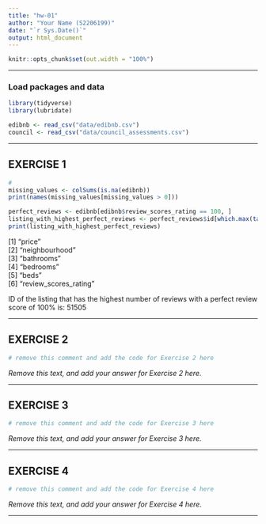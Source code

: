 ```yaml
---
title: "hw-01"
author: "Your Name (S2206199)"
date: "`r Sys.Date()`"
output: html_document
---
```


```r
knitr::opts_chunk$set(out.width = "100%")
```


------------------------------------------------------------------------------

### Load packages and data

```r
library(tidyverse)
library(lubridate)

edibnb <- read_csv("data/edibnb.csv")
council <- read_csv("data/council_assessments.csv")
```

------------------------------------------------------------------------------


## EXERCISE 1

```r
# 
missing_values <- colSums(is.na(edibnb))
print(names(missing_values[missing_values > 0]))

perfect_reviews <- edibnb[edibnb$review_scores_rating == 100, ]
listing_with_highest_perfect_reviews <- perfect_reviews$id[which.max(table(perfect_reviews$id))]
print(listing_with_highest_perfect_reviews)
```


[1] "price"               
[2] "neighbourhood"       
[3] "bathrooms"           
[4] "bedrooms"            
[5] "beds"                
[6] "review_scores_rating"

ID of the listing that has the highest number of reviews with a perfect review score of 100% is: 51505

------------------------------------------------------------------------------

## EXERCISE 2

```r
# remove this comment and add the code for Exercise 2 here

```


_Remove this text, and add your answer for Exercise 2 here._


------------------------------------------------------------------------------

## EXERCISE 3

```r
# remove this comment and add the code for Exercise 3 here

```


_Remove this text, and add your answer for Exercise 3 here._



------------------------------------------------------------------------------

## EXERCISE 4

```r
# remove this comment and add the code for Exercise 4 here

```


_Remove this text, and add your answer for Exercise 4 here._


------------------------------------------------------------------------------
